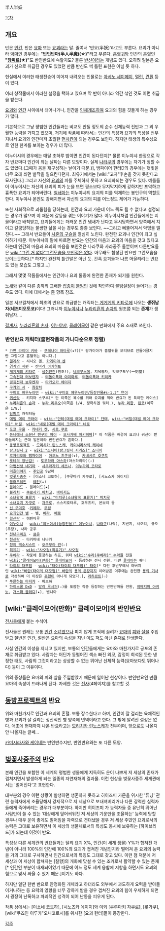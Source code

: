 半人半妖

[[목차]]

== 개요 ==
반은 [[인간]], 반은 [[요마]] 또는 [[요괴]]라는 말. 줄여서 '반요(半妖)'라고도 부른다. 요괴가 아니라 [[악마]]인 경우에는 '''"반인반마(半人半魔)(☆)"'''라고 부른다. [[흡혈귀]]와 인간의 [[혼혈]]인 '''"[[담피르]](★)"'''도 반인반요에 속할지도? 물론 [[반신]]이라는 개념도 있다. 오히려 일본은 요괴가 신으로 취급된 경우도 있었던 만큼 반신도 썩 틀린 표현은 아닐 듯 하다.

현실에서 이러한 태생전승이 이어져 내려오는 인물로는 [[아베노 세이메이]], [[멀린]], [[견훤]] 등이 있다.
 
여러 창작물에서 이러한 설정을 택하고 있으며 딱 반이 아니라 약간 섞인 것도 이런 취급을 받는다.

[[요괴]]와 [[인간]] 사이에서 태어나거나, 인간을 [[인체개조]]하여 요괴의 힘을 깃들게 하는 경우가 많다.

기본적으로 그냥 평범한 인간들과는 비교도 안될 정도의 순수 신체능력 전반과 그 외 우월한 능력을 가지고 있으며, 거기에 작품에 따라서는 인간의 특성과 요괴의 특성을 전부 지녀서 요괴와 인간마저 초월한 [[먼치킨]]이 되는 경우도 보인다. 하지만 태생의 특수성으로 인한 한계를 보이는 경우가 더 많다.

이누야샤의 경우에는 매달 초하루 밤이면 인간이 된다던지[* 물론 이누야샤 한정으로 각자 반요마다 인간이 되는 날짜는 다른 모양이다. 실제 [[나라쿠]]의 경우에는 자기가 정할 수도 있었다.(그때가 몸을 재구성하는 날이기 때문.)], 뱀파이어 헌터D의 경우에는 햇빛을 너무 오래 쬐면 발작을 일으킨다던지. 최유기에서는 [wiki:"고자"후손을 갖지 못한다고 묘사된다.] 그리고 자신의 [[요괴]]의 피를 주체하지 못하고 요괴화되는 경우도 있다. 예를들어 이누야샤는 자신의 요괴의 피가 눈을 뜨면 평소보다 무지막지하게 강하지만 포악하고 흉폭한 요괴가 되어버린다. [[철쇄아]]는 이누야샤의 요괴의 피를 억제하는 봉인구의 역할도 한다. 이누야샤 본인도 강해지면서 자신의 요괴의 피를 어느정도 제어가 가능하다.

또한 사회적으로 괴롭힘을 당하는데, 인간과 요괴 가운데 어느 쪽도 될 수 없다고 설정되는 경우가 많으며 이 때문에 갈등을 겪는 이야기가 많다. 이누야샤처럼 인간들에게는 괴물이라고 배척받고, 요괴들에게는 더러운 인간 냄새가 난다고 무시당하면서 양쪽에서 치이고 갈굼당하는 불쌍한 삶을 사는 경우도 종종 보인다. ~~그리고 삐뚤어져서 악명을 떨친다.~~ 그래서 반요들이 [[사혼의 구슬]]을 열심히 노린다. 완전한 요괴나 인간이 되고 싶어하기 때문.
이누야샤의 말에 따르면 반요는 인간의 마음과 요괴의 마음을 갖고 있다고 하는데 인간의 마음과 요괴의 마음을 보인것은 나라쿠와 사라공주 둘뿐이며 다른반요들은 [[wiki:"그런 거 없다"그런모습을 보인적은 없다]]. 아무래도 합성된 반요만 그런모습을 보이는듯하다.[* 하지만 완전히 틀린말은 아닌 듯. 간혹 요괴들과 나름 어울리려는 반요도 있는 모습도 그렇고...]

그래서 몇몇 작품들에서는 인간이나 요괴 둘중에 완전한 존재가 되기를 원한다.

[[노새]]와 같이 다른 종끼리 교배한 [[잡종]]이 [[불임]]인 것에 착안하여 불임설정이 들어가는 경우도 있다. 이에 대해서는 [[종]] 항목 참조.

일본 서브컬쳐에서 최초의 반요로 취급받는 캐릭터는,[[게게게의 키타로]]에 나오는 '''생쥐남자(네즈미오토코)'''이다! 그러니까 [[이누야샤]]나 [[누라리횬의 손자]]의 원조쯤 되는 '''존재'''가 생쥐남자….

[[결계사]], [[누라리횬의 손자]], [[이누야샤]], [[클레이모어]] 같은 만화에서 주요 소재로 쓰인다. 

=== 반인반요 캐릭터(출현작품의 가나다순으로 정렬) ===
 * [[가면 라이더 키바]] - [[쿠레나이 와타루]](★?)[* 팡가이아가 흡혈귀를 모티브로 만들어졌지만 그렇다고 흡혈귀는 아니다.]
 * [[결계사]] - 시시오 겐, [[카게미야 센]]
 * [[경계의 저편]] - [[칸바라 아키히토]]
 * [[게게게의 키타로]] - [[생쥐인간]](원조!), [[네코무스메]], 지옥동자, 잇코쿠도우(一刻堂)
 * [[고속전대 터보렌쟈]] - [[떠돌이폭마 야미마루]], [[떠돌이폭마 키리카]]
 * [[굉굉전대 보우켄쟈]] - [[타카오카 에이지]] 
 * [[구가의 서]] - [[최강치]]
 * [[구미호 여우누이뎐]] - [[wiki:"구미호 여우누이뎐/등장인물#s-1.2" 연이]]
 * [[귀신락]] - 키지마 스구루[* 단 이쪽은 복수를 위해 요괴를 먹어 반요가 된 특이한 케이스]
 * [[누라리횬의 손자]] - [[누라 리쿠오]](이쪽은 1/4, 정확하겐 쿼터.), [[누라 리한]], [[린코]](이쪽은 1/8.)
 * [[담피르]] 캐릭터들
 * [[데빌 메이 크라이]] - [[wiki:"단테(데빌 메이 크라이)" 단테]], [[wiki:"버질(데빌 메이 크라이)" 버질]], [[wiki:"네로(데빌 메이 크라이)" 네로]]
 * [[도쿄 구울]] - [[카네키 켄]], [[시로,쿠로]]
 * [[동네에서 소문난 텐구의 아이]] - [[오사카베 아키히메]][* 이 작품은 배경이 요괴나 귀신이 받아들여지는 근대 일본이라 반인반요가 흔하다.]
 * [[동방프로젝트]] - [[모리치카 린노스케]], [[카미시라사와 케이네]]
 * [[랑그릿사 2]] - [[wiki:"소니아(랑그릿사 시리즈)" 소니아]]
 * [[로자리오와 뱀파이어]] - [[아오노 츠쿠네]](★), [[카네시로 호쿠토]]
 * [[롯테의 장난감!]] - [[토우하라 아스하]](아스하리타)(☆)
 * [[마법선생 네기마]] - [[사쿠라자키 세츠나]], [[이누가미 코타로]]
 * [[미호이야기]] - [[주인공]] 9남매
 * [[벚꽃사중주]] - [이소네 코토하], [쿠루마키 자쿠로], [시노스카 에이지]
 * [[블러드레인]] - [[레인]](★)
 * [[블레이드]] - 블레이드(★)
 * [[블리치]] - [[쿠로사키 이치고]], [[바이저드]]
 * [[소녀왕국 표류기]] - [[wiki:"미치루(소녀왕국 표류기)" 미치루]]
 * [[소녀요괴 자쿠로]] - [[자쿠로]], 스스키호타루, 호우즈키, 본보리 등
 * [[신 구미호]] -[[키메라]], [[무령]]
 * [[요괴인간 벰]] - 벰, [[베라]], [[베로]]
 * [[월신락]] - 히텐마루
 * [[이누야샤]] - [[wiki:"이누야샤(등장인물)" 이누야샤]], [[나라쿠]](나락), 지넨지, 시오리, 규오(우왕), 사라 공주
 * [[천년구미호]] - [[료운]]
 * [[천신락]] - 타키미네 나나카
 * [[청의 엑소시스트]] - [[오쿠무라 린]](☆)
 * [[최유기]] - [[wiki:"사오정(최유기)" 사오정]]
 * [[쿠베라]] - 작중에 등장하는 하프, 쿼터 [[wiki:"수라(쿠베라)" 수라]]들 전원
 * [[wiki:"클레이모어(만화)" 클레이모어]] - 등장하는 전사 전원. 다만 [[클레어]]는 쿼터
 * [[타이의 대모험]] - [[wiki:"타이(타이의 대모험)" 타이]][* 다만 후반부에서 아버지인 [[wiki:"바란(타이의 대모험)" 바란]]의 [[용의 문장]]까지 이어받은 이후에는 완전한 [[용의 기사]]로 각성하여 더 이상은 [[혼혈]]이 아니게 되었다.], [[라하르트]](☆)
 * [[푸른하늘 마지카]] - 미츠하
 * [[하이스쿨 DxD]] - [[발리 루시퍼]](☆)를 포함한 작중 등장하는 반인반마들 전원, [[히메지마 아케노]], [[개스퍼 블러디]](★), 벤니아

== [wiki:"클레이모어(만화)" 클레이모어]의 반인반요 ==
[[전사]]들에게 붙는 수식어.

전사들은 원래는 보통 [[인간]] [[소녀]]였으나 피치 않게 조직에 끌려가 [[요마]]의 [[피]]와 [[살]]을 주입받고 절반은 인간, 절반은 요마의 속성을 지닌 이도 저도 아닌 존재로 탄생한다.

사실 인간의 이성을 지니고 있지만, 보통의 인간들에게는 요마와 마찬가지로 공포의 존재로 취급받고 있다. 사람과는 어딘가 동떨어진 색소 빠진 외모, 감정이 희석된 듯한 냉정한 태도, 사람의 그것이라고는 상상할 수 없는 뛰어난 신체적 능력(요마보다도 뛰어나다) 등이 그 이유이다.

위의 증상들은 요마의 피와 살을 주입받았기 때문에 일어난 현상이다. 반인반요인 만큼 요마의 속성이 드러나게 된다. 자세한 것은 [[전사]](4페이지)를 참고할 것.

== [[동방프로젝트]]의 반요 ==
위와 마찬가지로 인간과 요괴의 혼혈. 보통 장수한다고 하며, 인간이 잘 걸리는 육체적인 병과 요괴가 잘 걸리는 정신적인 병 양쪽에 면역이라고 한다. 그 밖에 알려진 설정은 없다. 애초에 현재까지 나온 반요라고는 [[모리치카 린노스케]]가 전부이며, 앞으로도 나올지 안 나올지는 글쎄...

[[카미시라사와 케이네]]는 반인반수지만, 반인반요와는 또 다른 모양.

== [[벚꽃사중주]]의 반요 ==
본래 인간을 포함한 이 세계의 평범한 생물에게 지독히도 운이 나쁘게 저 세상의 존재가 겹쳐지면서 발생하게 되는 일종의 자연재해의 결과물. 이런 현상을 벚꽃사중주 세계관에서는 '떨어진다'고 표현한다.

대부분의 경우 이런 상황이 발생하면 생존하지 못하고 히이즈미 가문을 위시한 '튜닝' 관련 능력자에게 조율당해서 강제적으로 저 세상으로 보내져버리거나 다른 강력한 실력자들에게 죽어버리는 경우가 대부분이다. 하지만 히이즈미 가 능력자들 중 유난히 뛰어난 사람만이 쓸 수 있는 '대상에게 덮어씌워진 저 세상의 기운만을 조율하는' 능력에 당할 경우나 매우 운이 좋게도 떨어짐을 자력으로 견뎌냈을 경우 저 세상 주민인 요괴로서의 능력은 그대로 보유하면서 이 세상의 생물체로서의 특성도 동시에 보유하는 [하이브리드]가 되는데 이것이 반요.

특성상 다른 세계관의 반요들과는 달리 요괴 X%, 인간(이 세계 생물) Y%가 합쳐진 개념이 아니라 100%의 인간에 100%의 요괴가 겹쳐진 개념인지라 떨어져 온 요괴의 능력을 거의 그대로 구사하면서 인간으로서의 특징도 그대로 갖고 있다. 이런 점 덕분에 저 세상과 이 세상이 합쳐지는 [칠향]의 개화에 맞설 수 있는 조커로서 활약할 수 있는 존재[* 인간인 부분이 내재되어있기 때문에 어느 정도 세계 융합에 저항을 하면서도 요괴의 힘으로 맞서 싸울 수 있기 때문.]이기도 하다. 

하지만 일단 한번 반요로 안정화된 개체라고 하더라도 외부에서 과도하게 요력을 받아들이거나하는 등 요력의 영향을 너무 강하게 받을 경우 겹쳐진 요괴의 힘이 우세하게 되면서 굉장히 난폭하고 파괴적인 성격이 되어 난동을 피우게 된다. 

작품 상에서는 [이소네 코토하], [시노즈카 에이지]와 이외 [쿠루마키 자쿠로], [롯가쿠], [wiki"쿠죠인 이루카"오니코로시]를 위시한 [요괴 헌터]들이 등장한다.

[[각주]]
